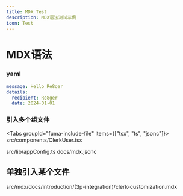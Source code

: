 ```yaml
---
title: MDX Test
description: MDX语法测试示例
icon: Test
---
```


# MDX语法

### yaml

```yaml title="shiki.noextension"
message: Hello Re8ger
details:
  recipient: Re8ger
  date: 2024-01-01
```

### 引入多个组文件
<Tabs groupId="fuma-include-file" items={["tsx", "ts", "jsonc"]}>
  <Tab value="tsx">
    <include cwd lang="tsx" meta='title="ClerkUser.tsx"'>
      src/components/ClerkUser.tsx
    </include>
  </Tab>

  <Tab value="ts">
    <include cwd lang="ts" meta='title="appConfig.ts"'>
      src/lib/appConfig.ts
    </include>
  </Tab>

  <Tab value="jsonc">
    <include cwd lang="jsonc" meta='title="mdx.jsonc"'>
      docs/mdx.jsonc
    </include>
  </Tab>
</Tabs>

## 单独引入某个文件
<include cwd lang="mdx" meta='title="clerk-customization.mdx"'>
  src/mdx/docs/introduction/(3p-integration)/clerk-customization.mdx
</include>

